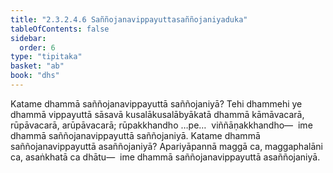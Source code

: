 ```yaml
---
title: "2.3.2.4.6 Saññojanavippayuttasaññojaniyaduka"
tableOfContents: false
sidebar:
  order: 6
type: "tipitaka"
basket: "ab"
book: "dhs"
---
```



<DynamicBreadcrumb />

<Division number="1138" book="dhs">

<Paragraph number="1831" book="dhs">
Katame dhammā saññojanavippayuttā saññojaniyā? Tehi dhammehi ye dhammā vippayuttā sāsavā kusalākusalābyākatā dhammā kāmāvacarā, rūpāvacarā, arūpāvacarā; rūpakkhandho …pe…  viññāṇakkhandho—  ime dhammā saññojanavippayuttā saññojaniyā.
</Paragraph>

</Division>
<Division number="1139" book="dhs">

<Paragraph number="1832" book="dhs">
Katame dhammā saññojanavippayuttā asaññojaniyā? Apariyāpannā maggā ca, maggaphalāni ca, asaṅkhatā ca dhātu—  ime dhammā saññojanavippayuttā asaññojaniyā.
</Paragraph>
</Division>